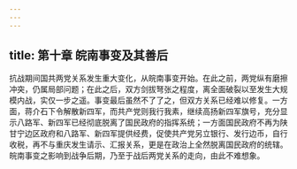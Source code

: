 ```yaml
---
---
---
```

title: 第十章 皖南事变及其善后
---




抗战期间国共两党关系发生重大变化，从皖南事变开始。在此之前，两党纵有磨擦冲突，仍属局部问题；在此之后，双方剑拔弩张之程度，离全面破裂以至发生大规模内战，实仅一步之遥。事变最后虽然不了了之，但双方关系已经难以修复。一方面，蒋介石下令解散新四军，而共产党则我行我素，继续高扬新四军旗号，充分显示八路军、新四军已经彻底脱离了国民政府的指挥系统；一方面国民政府不再为陕甘宁边区政府和八路军、新四军提供经费，促使共产党另立银行、发行边币，自行收税，再不与重庆发生请示、汇报关系，更是在政治上全然脱离国民政府的统辖。皖南事变之影响到战争后期，乃至于战后两党关系的走向，由此不难想象。